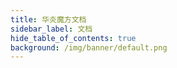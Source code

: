 ```yaml
---
title: 华炎魔方文档
sidebar_label: 文档
hide_table_of_contents: true
background: /img/banner/default.png
---
```




<div class="mt-10 max-w-md grid gap-8 sm:max-w-lg lg:grid-cols-2 lg:max-w-7xl">

  <Card title="华炎魔方技术白皮书"
    icon={Icons.BookOpen}
    theme="blue"
    href="http://oss.steedos.com/apps/pdfviewer/web/viewer.html?file=http://oss.steedos.com/docs/%E5%8D%8E%E7%82%8E%E9%AD%94%E6%96%B9%E6%8A%80%E6%9C%AF%E7%99%BD%E7%9A%AE%E4%B9%A6.pdf"
    target="_blank"/>

  <Card title="安装部署"
    icon={Icons.BookOpen}
    theme="blue"
    href="/help/deploy/"/>

  <Card title="使用入门"
    icon={Icons.BookOpen}
    theme="blue"
    href="/help/user/"/>

  <Card title="如何设置和维护华炎魔方"
    icon={Icons.BookOpen}
    theme="blue"
    href="/help/admin/"/>

  <Card title="开发人员"
    icon={Icons.BookOpen}
    theme="blue"
    href="/developer/"/>

  <Card title="审批王"
    icon={Icons.BookOpen}
    theme="blue"
    href="/help/workflow/"/>

</div>

<br/><br/>